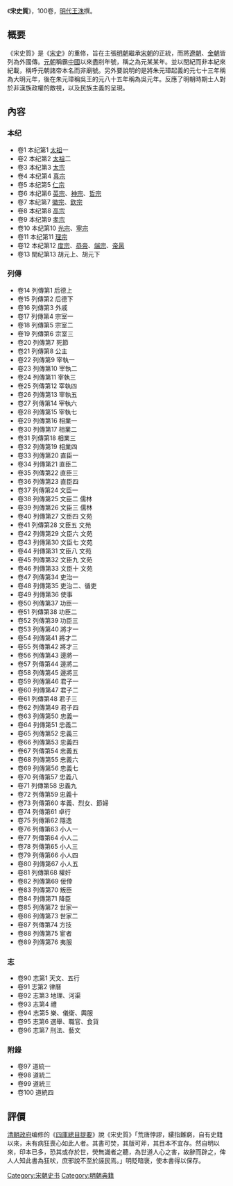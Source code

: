 《'''宋史質'''》，100卷，[[明代|明代]][[王洙_(明朝)|王洙]]撰。

==概要==
《宋史質》是《[[宋史|宋史]]》的重修，旨在主張[[明朝|明朝]]繼承[[宋朝|宋朝]]的正統，而將[[遼朝|遼朝]]、[[金朝|金朝]]皆列為外國傳。[[元朝|元朝]]稱霸[[中國|中國]]以來盡削年號，稱之為元某某年。並以閏紀而非本紀來紀載，稱呼元朝諸帝本名而非廟號。另外要說明的是將朱元璋起義的元七十三年稱為大明元年，後在朱元璋稱吳王的元八十五年稱為吳元年。反應了明朝時期士人對於非漢族政權的敵視，以及民族主義的呈現。

==內容==
=== 本纪 ===
*卷1 本纪第1 [[宋太祖|太祖]]一
*卷2 本纪第2 [[宋太祖|太祖]]二 
*卷3 本纪第3 [[宋太宗|太宗]] 
*卷4 本纪第4 [[宋真宗|真宗]] 
*卷5 本纪第5 [[宋仁宗|仁宗]] 
*卷6 本纪第6 [[宋英宗|英宗]]、[[宋神宗|神宗]]、[[宋哲宗|哲宗]] 
*卷7 本纪第7 [[宋徽宗|徽宗]]、[[宋欽宗|欽宗]] 
*卷8 本纪第8 [[宋高宗|高宗]]
*卷9 本纪第9 [[宋孝宗|孝宗]] 
*卷10 本纪第10 [[宋光宗|光宗]]、[[宋寧宗|寧宗]] 
*卷11 本纪第11 [[宋理宗|理宗]] 
*卷12 本纪第12 [[宋度宗|度宗]]、[[宋恭帝|恭帝]]、[[宋端宗|端宗]]、[[帝昺|帝昺]]  
*卷13 閏纪第13 胡元上、胡元下

=== 列傳 ===

*卷14 列傳第1 后德上
*卷15 列傳第2 后德下
*卷16 列傳第3 外戚
*卷17 列傳第4 宗室一
*卷18 列傳第5 宗室二
*卷19 列傳第6 宗室三
*卷20 列傳第7 死節
*卷21 列傳第8 公主
*卷22 列傳第9 宰執一
*卷23 列傳第10 宰執二
*卷24 列傳第11 宰執三
*卷25 列傳第12 宰執四
*卷26 列傳第13 宰執五
*卷27 列傳第14 宰執六
*卷28 列傳第15 宰執七
*卷29 列傳第16 相業一
*卷30 列傳第17 相業二
*卷31 列傳第18 相業三
*卷32 列傳第19 相業四
*卷33 列傳第20 直臣一
*卷34 列傳第21 直臣二
*卷35 列傳第22 直臣三
*卷36 列傳第23 直臣四
*卷37 列傳第24 文臣一
*卷38 列傳第25 文臣二 儒林
*卷39 列傳第26 文臣三 儒林
*卷40 列傳第27 文臣四 文苑
*卷41 列傳第28 文臣五 文苑
*卷42 列傳第29 文臣六 文苑
*卷43 列傳第30 文臣七 文苑
*卷44 列傳第31 文臣八 文苑
*卷45 列傳第32 文臣九 文苑
*卷46 列傳第33 文臣十 文苑
*卷47 列傳第34 吏治一
*卷48 列傳第35 吏治二、循吏
*卷49 列傳第36 使事
*卷50 列傳第37 功臣一
*卷51 列傳第38 功臣二
*卷52 列傳第39 功臣三
*卷53 列傳第40 將才一
*卷54 列傳第41 將才二
*卷55 列傳第42 將才三
*卷56 列傳第43 邊將一
*卷57 列傳第44 邊將二
*卷58 列傳第45 邊將三
*卷59 列傳第46 君子一
*卷60 列傳第47 君子二
*卷61 列傳第48 君子三
*卷62 列傳第49 君子四
*卷63 列傳第50 忠義一
*卷64 列傳第51 忠義二
*卷65 列傳第52 忠義三
*卷66 列傳第53 忠義四
*卷67 列傳第54 忠義五
*卷68 列傳第55 忠義六
*卷69 列傳第56 忠義七
*卷70 列傳第57 忠義八
*卷71 列傳第58 忠義九
*卷72 列傳第59 忠義十
*卷73 列傳第60 孝義、烈女、節婦
*卷74 列傳第61 卓行
*卷75 列傳第62 隱逸
*卷76 列傳第63 小人一
*卷77 列傳第64 小人二
*卷78 列傳第65 小人三
*卷79 列傳第66 小人四
*卷80 列傳第67 小人五
*卷81 列傳第68 權奸
*卷82 列傳第69 佞倖
*卷83 列傳第70 叛臣
*卷84 列傳第71 降臣
*卷85 列傳第72 世家一
*卷86 列傳第73 世家二
*卷87 列傳第74 方技
*卷88 列傳第75 宦者
*卷89 列傳第76 夷服

=== 志 ===
*卷90 志第1 天文、五行
*卷91 志第2 律曆
*卷92 志第3 地理、河渠
*卷93 志第4 禮
*卷94 志第5 樂、儀衛、輿服
*卷95 志第6 選舉、職官、食貨
*卷96 志第7 刑法、藝文

=== 附錄 ===
*卷97 道統一 
*卷98 道統二 
*卷99 道統三 
*卷100 道統四 
== 評價 ==
[[清朝政府|清朝政府]]编修的《[[四庫總目提要|四庫總目提要]]》說《宋史質》「荒唐悖謬，縷指難窮，自有史籍以來，未有病狂喪心如此人者。其書可焚，其版可斧，其目本不宜存。然自明以來，印本已多，恐其或存於世，熒無識者之聽，為世道人心之害，故辭而辟之，俾人人知此書為狂吠，庶邪說不至於誣民焉。」明貶暗褒，使本書得以保存。
[[Category:宋朝史书|Category:宋朝史书]]
[[Category:明朝典籍|Category:明朝典籍]]